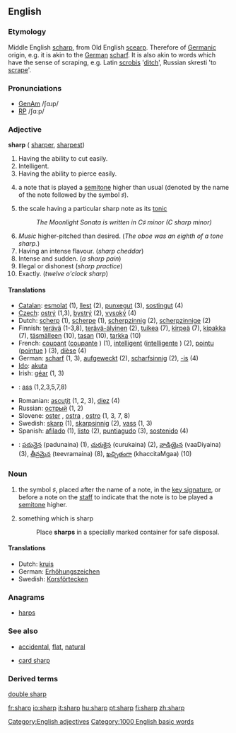 ==English==

===Etymology===
Middle English [[scharp]], from Old English [[scearp]].  Therefore of [[Germanic]] origin, e.g. it is akin to the [[German]] [[scharf]]. It is also akin to words which have the sense of scraping, e.g. Latin [[scrobis]] '[[ditch]]', Russian skresti 'to [[scrape]]'.

===Pronunciations===
*[[w:General American|GenAm]] /ʃɑɹp/
*[[w:Received Pronunciation|RP]] /ʃɑːp/

===Adjective===
'''sharp''' ({{compare}} [[sharper]], {{super}} [[sharpest]])

#Having the ability to cut easily.
#Intelligent.
#Having the ability to pierce easily.
# {{music}} a note that is played a [[semitone]] higher than usual (denoted by the name of the note followed by the symbol &#9839;).
# {{music}} the scale having a particular sharp note as its [[tonic]]
#: ''The Moonlight Sonata is written in C&#9839; minor (C sharp minor)''
#''Music'' higher-pitched than desired. (''The oboe was an eighth of a tone sharp.'')
#Having an intense flavour. (''sharp cheddar'')
#Intense and sudden. (''a sharp pain'')
#Illegal or dishonest (''sharp practice'')
#Exactly. (''twelve o'clock sharp'')

==== Translations ====
*[[Catalan]]: [[esmolat]] (1), [[llest]] (2), [[punxegut]] (3), [[sostingut]] (4)
*[[Czech]]: [[ostrý]] (1,3), [[bystrý]] (2), [[vysoký]] (4)
*Dutch: [[scherp]] (1), [[scherpe]] (1), [[scherpzinnig]] (2), [[scherpzinnige]] (2)
*Finnish: [[terävä]] (1-3,8), [[terävä-älyinen]] (2), [[tuikea]] (7), [[kirpeä]] (7), [[kipakka]] (7), [[täsmälleen]] (10), [[tasan]] (10), [[tarkka]] (10)
*French: [[coupant]] {{m}} ([[coupante]] {{f}}) (1), [[intelligent]] {{m}} ([[intelligente]] {{f}}) (2), [[pointu]] {{m}} ([[pointue]] {{f}}) (3), [[dièse]] {{m}} {{f}} (4)
*German: [[scharf]] (1, 3), [[aufgeweckt]] (2), [[scharfsinnig]] (2), [[-is]] (4)
*[[Ido]]: [[akuta]]
*Irish: [[géar]] (1, 3)
*{{lv}}: [[ass]] (1,2,3,5,7,8)
*Romanian: [[ascuţit]] (1, 2, 3), [[diez]] (4)
*Russian: [[острый]] (1, 2)
*Slovene: [[oster]] {{m}}, [[ostra]] {{f}}, [[ostro]] {{n}} (1, 3, 7, 8)
*Swedish: [[skarp]] (1), [[skarpsinnig]] (2), [[vass]] (1, 3)
*Spanish: [[afilado]] (1), [[listo]] (2), [[puntiagudo]] (3), [[sostenido]] (4)
*{{te}}: [[పదునైన]] (padunaina) (1), [[చురుకైన]] (curukaina) (2), [[వాడియైన]] (vaaDiyaina) (3), [[తీవ్రమైన]] (teevramaina) (8), [[ఖచ్చితంగా]] (khaccitaMgaa) (10)

===Noun===
{{en-noun-reg}}

# {{music}} the symbol &#9839;, placed after the name of a note, in the [[key signature]], or before a note on the [[staff]] to indicate that the note is to be played a [[semitone]] higher.
#something which is sharp
#:Place '''sharps''' in a specially marked container for safe disposal.

====Translations====
*Dutch: [[kruis]] {{f}}
*German: [[Erhöhungszeichen]] {{n}}
*Swedish: [[Korsförtecken]]

===Anagrams===
*[[harps]]

===See also===
*{{music}} [[accidental]], [[flat]], [[natural]]
*[[card sharp]]

===Derived terms===
[[double sharp]]

[[Category:English adjectives]]
[[Category:1000 English basic words]]

[[fr:sharp]]
[[io:sharp]]
[[it:sharp]]
[[hu:sharp]]
[[pt:sharp]]
[[fi:sharp]]
[[zh:sharp]]